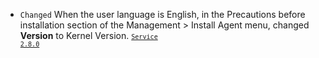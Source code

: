 - <code class="Changed" type="0">Changed</code> When the user language is English, in the <span class="uitext">Precautions before installation</span> section of the <span class="uitext">Management</span> &gt; <span class="uitext">Install Agent</span> menu, changed <b>Version</b> to <span class="uitext">Kernel Version</span>. <code class='changelog-service'><a href="../release-notes/service/service-2_8_x"><code class='changelog-service'>Service 2.8.0​</code></a></code>
